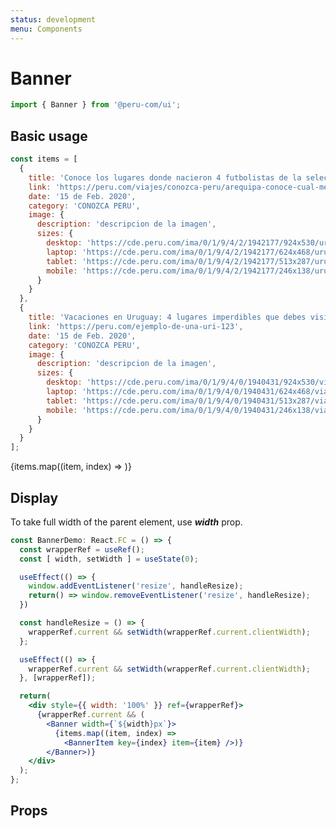 ```yaml
---
status: development
menu: Components
---
```



# Banner

```js
import { Banner } from '@peru-com/ui';
```
## Basic usage

```jsx
const items = [
  {
    title: 'Conoce los lugares donde nacieron 4 futbolistas de la selección uruguaya',
    link: 'https://peru.com/viajes/conozca-peru/arequipa-conoce-cual-mejor-epoca-visitarla-noticia-289406',
    date: '15 de Feb. 2020',
    category: 'CONOZCA PERU',
    image: {
      description: 'descripcion de la imagen',
      sizes: {
        desktop: 'https://cde.peru.com/ima/0/1/9/4/2/1942177/924x530/uruguay.jpg',
        laptop: 'https://cde.peru.com/ima/0/1/9/4/2/1942177/624x468/uruguay.jpg',
        tablet: 'https://cde.peru.com/ima/0/1/9/4/2/1942177/513x287/uruguay.jpg',
        mobile: 'https://cde.peru.com/ima/0/1/9/4/2/1942177/246x138/uruguay.jpg'
      }
    }
  },
  {
    title: 'Vacaciones en Uruguay: 4 lugares imperdibles que debes visitar en Salto',
    link: 'https://peru.com/ejemplo-de-una-uri-123',
    date: '15 de Feb. 2020',
    category: 'CONOZCA PERU',
    image: {
      description: 'descripcion de la imagen',
      sizes: {
        desktop: 'https://cde.peru.com/ima/0/1/9/4/0/1940431/924x530/viajes.jpg',
        laptop: 'https://cde.peru.com/ima/0/1/9/4/0/1940431/624x468/viajes.jpg',
        tablet: 'https://cde.peru.com/ima/0/1/9/4/0/1940431/513x287/viajes.jpg',
        mobile: 'https://cde.peru.com/ima/0/1/9/4/0/1940431/246x138/viajes.jpg'
      }
    }
  }
];
```

<Playground>
  <Banner>
    {items.map((item, index) => 
      <BannerItem key={index} item={item} />)}
  </Banner>
</Playground>

## Display

To take full width of the parent element, use ***width*** prop.

```jsx
const BannerDemo: React.FC = () => {
  const wrapperRef = useRef();
  const [ width, setWidth ] = useState(0);

  useEffect(() => {
    window.addEventListener('resize', handleResize);
    return() => window.removeEventListener('resize', handleResize);
  })

  const handleResize = () => {
    wrapperRef.current && setWidth(wrapperRef.current.clientWidth);
  };

  useEffect(() => {
    wrapperRef.current && setWidth(wrapperRef.current.clientWidth);
  }, [wrapperRef]);

  return(
    <div style={{ width: '100%' }} ref={wrapperRef}>
      {wrapperRef.current && (
        <Banner width={`${width}px`}>
          {items.map((item, index) => 
            <BannerItem key={index} item={item} />)}
        </Banner>)}
    </div>
  );
};
```

<Playground>
  <BannerDemo />
</Playground>

## Props

<Props of={Banner} />